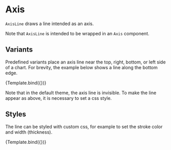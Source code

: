 
# Axis

<Meta title="Core/Components/AxisLine" />

`AxisLine` draws a line intended as an axis.

<ArgsTable of={AxisLine} />

Note that `AxisLine` is intended to be wrapped in an `Axis` component.

## Variants

Predefined variants place an axis line near the top, right, bottom, or left side of a chart. For brevity, the example below shows a line along the bottom edge.

<Canvas>
    <Story
        name="visibility"
        args={{
            variant: 'bottom',
            style: {
                visibility: 'visible',
            },
        }}
        component={AxisLine}
        decorators={[ChartAxisDecorator]}
    >
        {Template.bind({})}
    </Story>
</Canvas>

Note that in the default theme, the axis line is invisible.
To make the line appear as above, it is necessary to set a css style.

## Styles

The line can be styled with custom css, for example to set the stroke color and width (thickness).

<Canvas>
    <Story
        name="styled"
        args={{
            variant: 'bottom',
            style: {
                visibility: 'visible',
                stroke: '#0000dd',
                strokeWidth: '3px',
            },
        }}
        component={AxisLine}
        decorators={[ChartAxisDecorator]}
    >
        {Template.bind({})}
    </Story>
</Canvas>
